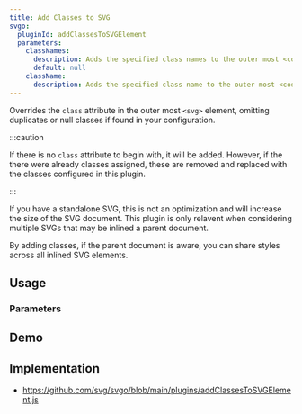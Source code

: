 ```yaml
---
title: Add Classes to SVG
svgo:
  pluginId: addClassesToSVGElement
  parameters:
    classNames:
      description: Adds the specified class names to the outer most <code>&lt;svg&gt;</code> element.
      default: null
    className:
      description: Adds the specified class name to the outer most <code>&lt;svg&gt;</code> element. If <code>classNames</code> is specified, this is ignored.
---
```


Overrides the `class` attribute in the outer most `<svg>` element, omitting duplicates or null classes if found in your configuration.

:::caution

If there is no `class` attribute to begin with, it will be added. However, if the there were already classes assigned, these are removed and replaced with the classes configured in this plugin.

:::

If you have a standalone SVG, this is not an optimization and will increase the size of the SVG document. This plugin is only relavent when considering multiple SVGs that may be inlined a parent document.

By adding classes, if the parent document is aware, you can share styles across all inlined SVG elements. 

## Usage

<PluginUsage/>

### Parameters

<PluginParams/>

## Demo

<PluginDemo/>

## Implementation

* https://github.com/svg/svgo/blob/main/plugins/addClassesToSVGElement.js
